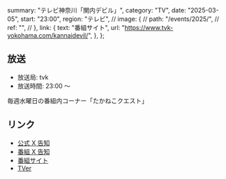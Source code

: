   summary: "テレビ神奈川「関内デビル」",
  category: "TV",
  date: "2025-03-05",
  start: "23:00",
  region: "テレビ",
  // image: {
  //   path: "/events/2025/",
  //   ref: "",
  // },
  link: {
    text: "番組サイト",
    url: "https://www.tvk-yokohama.com/kannaidevil/",
  },
};

## 放送

- 放送局: tvk
- 放送時間: 23:00 〜

毎週水曜日の番組内コーナー「たかねこクエスト」

## リンク

- [公式 X 告知]()
- [番組 X 告知]()
- [番組サイト](https://www.tvk-yokohama.com/kannaidevil/)
- [TVer](https://tver.jp/series/srehapgls0)
